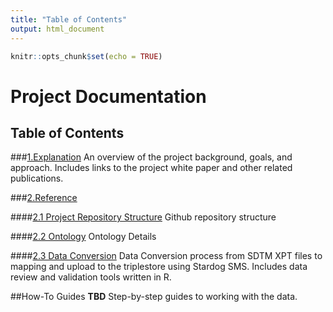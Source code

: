 ```yaml
---
title: "Table of Contents"
output: html_document
---
```


```r
knitr::opts_chunk$set(echo = TRUE)
```

# Project Documentation 
## Table of Contents

###[1.Explanation](Explanation.html)
An overview of the project background, goals, and approach. Includes links to the project white paper and other related publications. 

###[2.Reference](Reference.html)

####[2.1 Project Repository Structure](Repository-Ref.html)
Github repository structure

####[2.2 Ontology](Ontology-Ref.html)
Ontology Details

####[2.3 Data Conversion](DataConversion-Ref.html)
Data Conversion process from SDTM XPT files to mapping and upload to the triplestore using Stardog SMS. Includes data review and validation tools written in R.


##How-To Guides  **TBD**
Step-by-step guides to working with the data.  




 